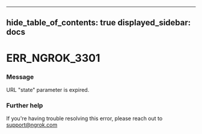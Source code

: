 

---
hide_table_of_contents: true
displayed_sidebar: docs
---


# ERR_NGROK_3301

### Message
URL "state" parameter is expired.

<ErrorDetails />



### Further help
If you're having trouble resolving this error, please reach out to [support@ngrok.com](mailto:support@ngrok.com?subject=Help%20with%20ERR_NGROK_3301)

